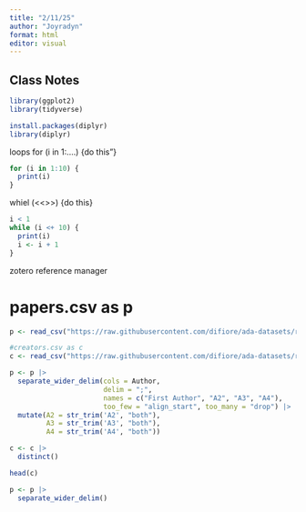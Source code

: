 ```yaml
---
title: "2/11/25"
author: "Joyradyn"
format: html
editor: visual
---
```


## Class Notes

```r
library(ggplot2)
library(tidyverse)

install.packages(diplyr)
library(diplyr)


```

loops for (i in 1:....) {do this"}

```r
for (i in 1:10) {
  print(i)
}
```

whiel (\<\<<test>\>\>) {do this}

```r

i < 1
while (i <+ 10) {
  print(i) 
  i <- i + 1
}
```

################## zotero reference manager

# papers.csv as p

```r
p <- read_csv("https://raw.githubusercontent.com/difiore/ada-datasets/refs/heads/main/papers.csv")

#creators.csv as c
c <- read_csv("https://raw.githubusercontent.com/difiore/ada-datasets/refs/heads/main/creators.csv")

p <- p |>
  separate_wider_delim(cols = Author,
                       delim = ";",
                       names = c("First Author", "A2", "A3", "A4"),
                       too_few = "align_start", too_many = "drop") |>
  mutate(A2 = str_trim('A2', "both"),
         A3 = str_trim('A3', "both"),
         A4 = str_trim('A4', "both"))

c <- c |>
  distinct()

head(c)

p <- p |>
  separate_wider_delim()

```
